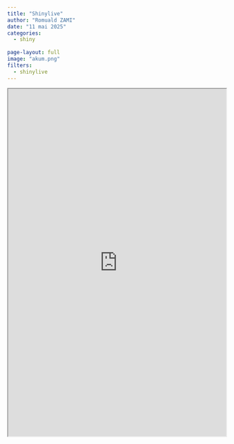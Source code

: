 ```yaml
---
title: "Shinylive"
author: "Romuald ZAMI"
date: "11 mai 2025"
categories:
  - shiny
  
page-layout: full
image: "akum.png"
filters:
  - shinylive
---
```


::: {.iframe}
<iframe src="https://romuanalyst.shinyapps.io/bslib" width="100%" height="800"></iframe>
:::